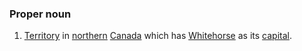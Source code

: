 ===Proper noun===
#[[Territory]] in [[northern]] [[Canada]] which has [[Whitehorse]] as its [[capital]].
